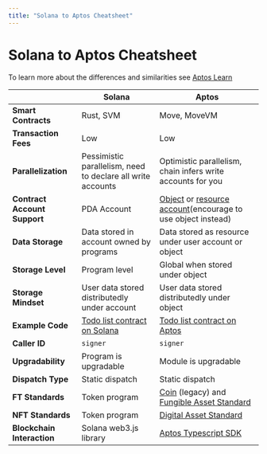 ```yaml
---
title: "Solana to Aptos Cheatsheet"
---
```





# Solana to Aptos Cheatsheet

To learn more about the differences and similarities see [Aptos Learn](https://learn.aptoslabs.com/en/tutorials/solana-to-aptos-guide/cheat-sheet?workshop=solana-to-aptos)

|                              | Solana                                                                                                           | Aptos                                                                                                                                                              |
| ---------------------------- | ---------------------------------------------------------------------------------------------------------------- | ------------------------------------------------------------------------------------------------------------------------------------------------------------------ |
| **Smart Contracts**          | Rust, SVM                                                                                                        | Move, MoveVM                                                                                                                                                       |
| **Transaction Fees**         | Low                                                                                                              | Low                                                                                                                                                                |
| **Parallelization**          | Pessimistic parallelism, need to declare all write accounts                                                      | Optimistic parallelism, chain infers write accounts for you                                                                                                        |
| **Contract Account Support** | PDA Account                                                                                                      | [Object](../smart-contracts/objects.mdx) or [resource account](../smart-contracts/resource-accounts.mdx)(encourage to use object instead) |
| **Data Storage**             | Data stored in account owned by programs                                                                         | Data stored as resource under user account or object                                                                                                               |
| **Storage Level**            | Program level                                                                                                    | Global when stored under object                                                                                                                                    |
| **Storage Mindset**          | User data stored distributedly under account                                                                     | User data stored distributedly under object                                                                                                                        |
| **Example Code**             | [Todo list contract on Solana](https://github.com/aptos-labs/move-by-examples/tree/main/advanced-todo-list/solana) | [Todo list contract on Aptos](https://github.com/aptos-labs/move-by-examples/tree/main/advanced-todo-list/aptos)                                                     |
| **Caller ID**                | `signer`                                                                                                         | `signer`                                                                                                                                                           |
| **Upgradability**            | Program is upgradable                                                                                            | Module is upgradable                                                                                                                                               |
| **Dispatch Type**            | Static dispatch                                                                                                  | Static dispatch                                                                                                                                                    |
| **FT Standards**             | Token program                                                                                                    | [Coin](../smart-contracts/aptos-coin.mdx) (legacy) and [Fungible Asset Standard](../smart-contracts/fungible-asset.mdx)                                  |
| **NFT Standards**            | Token program                                                                                                    | [Digital Asset Standard](../smart-contracts/digital-asset.mdx)                                                                                                |
| **Blockchain Interaction**   | Solana web3.js library                                                                                           | [Aptos Typescript SDK](../sdks/ts-sdk.mdx)                                                                                                 |